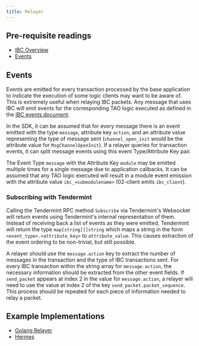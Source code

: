 ```yaml
---
title: Relayer
---
```


<Note>

## Pre-requisite readings

* [IBC Overview](overview)
* [Events](https://docs.cosmos.network/main/learn/advanced/events)

</Note>

## Events

Events are emitted for every transaction processed by the base application to indicate the execution
of some logic clients may want to be aware of. This is extremely useful when relaying IBC packets.
Any message that uses IBC will emit events for the corresponding TAO logic executed as defined in
the [IBC events document](/docs/ibc/v10.1.x/events/events).

In the SDK, it can be assumed that for every message there is an event emitted with the type `message`,
attribute key `action`, and an attribute value representing the type of message sent
(`channel_open_init` would be the attribute value for `MsgChannelOpenInit`). If a relayer queries
for transaction events, it can split message events using this event Type/Attribute Key pair.

The Event Type `message` with the Attribute Key `module` may be emitted multiple times for a single
message due to application callbacks. It can be assumed that any TAO logic executed will result in
a module event emission with the attribute value `ibc_<submodulename>` (02-client emits `ibc_client`).

### Subscribing with Tendermint

Calling the Tendermint RPC method `Subscribe` via Tendermint's Websocket will return events using
Tendermint's internal representation of them. Instead of receiving back a list of events as they
were emitted, Tendermint will return the type `map[string][]string` which maps a string in the
form `<event_type>.<attribute_key>` to `attribute_value`. This causes extraction of the event
ordering to be non-trivial, but still possible.

A relayer should use the `message.action` key to extract the number of messages in the transaction
and the type of IBC transactions sent. For every IBC transaction within the string array for
`message.action`, the necessary information should be extracted from the other event fields. If
`send_packet` appears at index 2 in the value for `message.action`, a relayer will need to use the
value at index 2 of the key `send_packet.packet_sequence`. This process should be repeated for each
piece of information needed to relay a packet.

## Example Implementations

* [Golang Relayer](https://github.com/cosmos/relayer)
* [Hermes](https://github.com/informalsystems/hermes)
